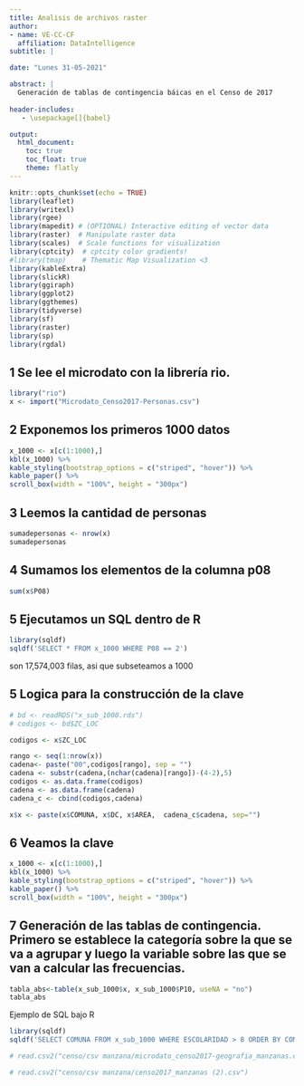 ```yaml
---
title: Analisis de archivos raster
author:
- name: VE-CC-CF
  affiliation: DataIntelligence
subtitle: | 

date: "Lunes 31-05-2021"

abstract: |
  Generación de tablas de contingencia báicas en el Censo de 2017
 
header-includes:
   - \usepackage[]{babel}

output:
  html_document:
    toc: true
    toc_float: true
    theme: flatly
---
```



```r
knitr::opts_chunk$set(echo = TRUE)
library(leaflet)
library(writexl)
library(rgee)
library(mapedit) # (OPTIONAL) Interactive editing of vector data
library(raster)  # Manipulate raster data
library(scales)  # Scale functions for visualization
library(cptcity)  # cptcity color gradients!
#library(tmap)    # Thematic Map Visualization <3
library(kableExtra)
library(slickR)
library(ggiraph)
library(ggplot2)
library(ggthemes)
library(tidyverse)
library(sf)
library(raster)
library(sp)
library(rgdal)
```


## 1 Se lee el microdato con la librería rio. 


```r
library("rio")
x <- import("Microdato_Censo2017-Personas.csv")
```


## 2 Exponemos los primeros 1000 datos

```r
x_1000 <- x[c(1:1000),]
kbl(x_1000) %>%
kable_styling(bootstrap_options = c("striped", "hover")) %>%
kable_paper() %>%
scroll_box(width = "100%", height = "300px")
```

## 3 Leemos la cantidad de personas


```r
sumadepersonas <- nrow(x)
sumadepersonas
```

## 4 Sumamos los elementos de la columna p08


```r
sum(x$P08)
```

## 5 Ejecutamos un SQL dentro de R

```r
library(sqldf)
sqldf('SELECT * FROM x_1000 WHERE P08 == 2')
```
son 17,574,003 filas, asi que subseteamos a 1000

## 5 Logica para la construcción de la clave

```r
# bd <- readRDS("x_sub_1000.rds")
# codigos <- bd$ZC_LOC

codigos <- x$ZC_LOC

rango <- seq(1:nrow(x))
cadena<- paste("00",codigos[rango], sep = "")
cadena <- substr(cadena,(nchar(cadena)[rango])-(4-2),5)
codigos <- as.data.frame(codigos)
cadena <- as.data.frame(cadena)
cadena_c <- cbind(codigos,cadena)

x$x <- paste(x$COMUNA, x$DC, x$AREA,  cadena_c$cadena, sep="")
```


## 6 Veamos la clave

```r

x_1000 <- x[c(1:1000),]
kbl(x_1000) %>%
kable_styling(bootstrap_options = c("striped", "hover")) %>%
kable_paper() %>%
scroll_box(width = "100%", height = "300px")
```

## 7 Generación de las tablas de contingencia. Primero se establece la categoría sobre la que se va a agrupar y luego la variable sobre las que se van a calcular las frecuencias.


```r
tabla_abs<-table(x_sub_1000$x, x_sub_1000$P10, useNA = "no")
tabla_abs
```




Ejemplo de SQL bajo R


```r
library(sqldf)
sqldf('SELECT COMUNA FROM x_sub_1000 WHERE ESCOLARIDAD > 8 ORDER BY COMUNA ASC')
```


```r
# read.csv2("censo/csv manzana/microdato_censo2017-geografia_manzanas.csv")
```


```r
# read.csv2("censo/csv manzana/censo2017_manzanas (2).csv")
```










